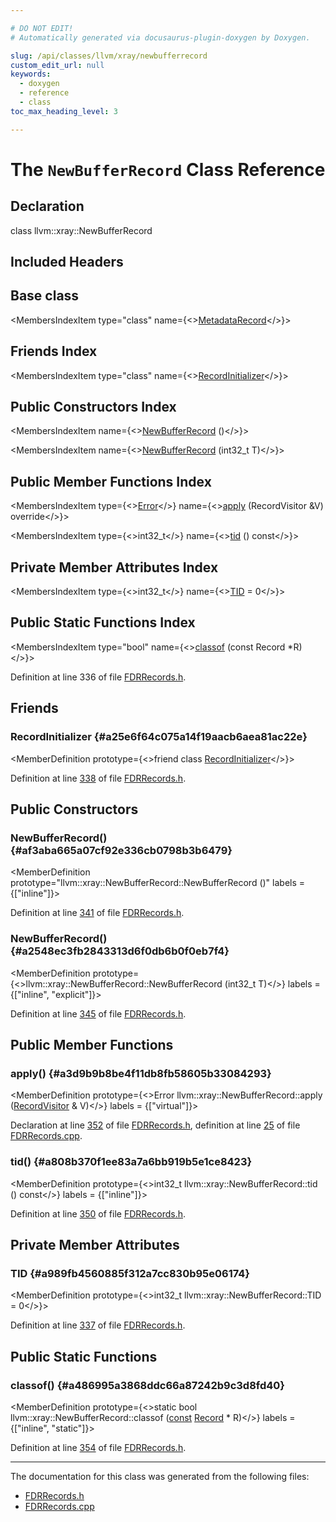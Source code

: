 ```yaml
---

# DO NOT EDIT!
# Automatically generated via docusaurus-plugin-doxygen by Doxygen.

slug: /api/classes/llvm/xray/newbufferrecord
custom_edit_url: null
keywords:
  - doxygen
  - reference
  - class
toc_max_heading_level: 3

---
```





# The `NewBufferRecord` Class Reference

<DoxygenPage pluginConfig={pluginConfig}>



## Declaration

<CodeBlock>class llvm::xray::NewBufferRecord</CodeBlock>

## Included Headers

<IncludesList>
<IncludesListItem
  filePath="llvm/XRay/FDRRecords.h"
  permalink="/docs/api/files/include/include/llvm/include/llvm/xray/fdrrecords-h"
  isLocal="true" />
</IncludesList>

## Base class

<MembersIndex>

<MembersIndexItem
  type="class"
  name={<><a href="/docs/api/classes/llvm/xray/metadatarecord">MetadataRecord</a></>}>
</MembersIndexItem>

</MembersIndex>

## Friends Index

<MembersIndex>

<MembersIndexItem
  type="class"
  name={<><a href="#a25e6f64c075a14f19aacb6aea81ac22e">RecordInitializer</a></>}>
</MembersIndexItem>

</MembersIndex>

## Public Constructors Index

<MembersIndex>

<MembersIndexItem
  name={<><a href="#af3aba665a07cf92e336cb0798b3b6479">NewBufferRecord</a> ()</>}>
</MembersIndexItem>

<MembersIndexItem
  name={<><a href="#a2548ec3fb2843313d6f0db6b0f0eb7f4">NewBufferRecord</a> (int32&#95;t T)</>}>
</MembersIndexItem>

</MembersIndex>

## Public Member Functions Index

<MembersIndex>

<MembersIndexItem
  type={<><a href="/docs/api/classes/llvm/error">Error</a></>}
  name={<><a href="#a3d9b9b8be4f11db8fb58605b33084293">apply</a> (RecordVisitor &amp;V) override</>}>
</MembersIndexItem>

<MembersIndexItem
  type={<>int32&#95;t</>}
  name={<><a href="#a808b370f1ee83a7a6bb919b5e1ce8423">tid</a> () const</>}>
</MembersIndexItem>

</MembersIndex>

## Private Member Attributes Index

<MembersIndex>

<MembersIndexItem
  type={<>int32&#95;t</>}
  name={<><a href="#a989fb4560885f312a7cc830b95e06174">TID</a> = 0</>}>
</MembersIndexItem>

</MembersIndex>

## Public Static Functions Index

<MembersIndex>

<MembersIndexItem
  type="bool"
  name={<><a href="#a486995a3868ddc66a87242b9c3d8fd40">classof</a> (const Record &#42;R)</>}>
</MembersIndexItem>

</MembersIndex>


Definition at line 336 of file <a href="/docs/api/files/include/include/llvm/include/llvm/xray/fdrrecords-h">FDRRecords.h</a>.

<SectionDefinition>

## Friends

### RecordInitializer {#a25e6f64c075a14f19aacb6aea81ac22e}

<MemberDefinition
  prototype={<>friend class <a href="/docs/api/classes/llvm/xray/recordinitializer">RecordInitializer</a></>}>

Definition at line <a href="/docs/api/files/include/include/llvm/include/llvm/xray/fdrrecords-h/#l00338">338</a> of file <a href="/docs/api/files/include/include/llvm/include/llvm/xray/fdrrecords-h">FDRRecords.h</a>.
</MemberDefinition>

</SectionDefinition>

<SectionDefinition>

## Public Constructors

### NewBufferRecord() {#af3aba665a07cf92e336cb0798b3b6479}

<MemberDefinition
  prototype="llvm::xray::NewBufferRecord::NewBufferRecord ()"
  labels = {["inline"]}>

Definition at line <a href="/docs/api/files/include/include/llvm/include/llvm/xray/fdrrecords-h/#l00341">341</a> of file <a href="/docs/api/files/include/include/llvm/include/llvm/xray/fdrrecords-h">FDRRecords.h</a>.
</MemberDefinition>

### NewBufferRecord() {#a2548ec3fb2843313d6f0db6b0f0eb7f4}

<MemberDefinition
  prototype={<>llvm::xray::NewBufferRecord::NewBufferRecord (int32&#95;t T)</>}
  labels = {["inline", "explicit"]}>

Definition at line <a href="/docs/api/files/include/include/llvm/include/llvm/xray/fdrrecords-h/#l00345">345</a> of file <a href="/docs/api/files/include/include/llvm/include/llvm/xray/fdrrecords-h">FDRRecords.h</a>.
</MemberDefinition>

</SectionDefinition>

<SectionDefinition>

## Public Member Functions

### apply() {#a3d9b9b8be4f11db8fb58605b33084293}

<MemberDefinition
  prototype={<>Error llvm::xray::NewBufferRecord::apply (<a href="/docs/api/classes/llvm/xray/recordvisitor">RecordVisitor</a> &amp; V)</>}
  labels = {["virtual"]}>

Declaration at line <a href="/docs/api/files/include/include/llvm/include/llvm/xray/fdrrecords-h/#l00352">352</a> of file <a href="/docs/api/files/include/include/llvm/include/llvm/xray/fdrrecords-h">FDRRecords.h</a>, definition at line <a href="/docs/api/files/lib/lib/xray/fdrrecords-cpp/#l00025">25</a> of file <a href="/docs/api/files/lib/lib/xray/fdrrecords-cpp">FDRRecords.cpp</a>.
</MemberDefinition>

### tid() {#a808b370f1ee83a7a6bb919b5e1ce8423}

<MemberDefinition
  prototype={<>int32&#95;t llvm::xray::NewBufferRecord::tid () const</>}
  labels = {["inline"]}>

Definition at line <a href="/docs/api/files/include/include/llvm/include/llvm/xray/fdrrecords-h/#l00350">350</a> of file <a href="/docs/api/files/include/include/llvm/include/llvm/xray/fdrrecords-h">FDRRecords.h</a>.
</MemberDefinition>

</SectionDefinition>

<SectionDefinition>

## Private Member Attributes

### TID {#a989fb4560885f312a7cc830b95e06174}

<MemberDefinition
  prototype={<>int32&#95;t llvm::xray::NewBufferRecord::TID = 0</>}>

Definition at line <a href="/docs/api/files/include/include/llvm/include/llvm/xray/fdrrecords-h/#l00337">337</a> of file <a href="/docs/api/files/include/include/llvm/include/llvm/xray/fdrrecords-h">FDRRecords.h</a>.
</MemberDefinition>

</SectionDefinition>

<SectionDefinition>

## Public Static Functions

### classof() {#a486995a3868ddc66a87242b9c3d8fd40}

<MemberDefinition
  prototype={<>static bool llvm::xray::NewBufferRecord::classof (<a href="/docs/api/files/lib/lib/target/lib/target/aarch64/aarch64promoteconstant-cpp/#a90f8350fecae261c25be85d38b451bff">const</a> <a href="/docs/api/classes/llvm/xray/record">Record</a> &#42; R)</>}
  labels = {["inline", "static"]}>

Definition at line <a href="/docs/api/files/include/include/llvm/include/llvm/xray/fdrrecords-h/#l00354">354</a> of file <a href="/docs/api/files/include/include/llvm/include/llvm/xray/fdrrecords-h">FDRRecords.h</a>.
</MemberDefinition>

</SectionDefinition>

<hr/>

The documentation for this class was generated from the following files:

<ul>
<li><a href="/docs/api/files/include/include/llvm/include/llvm/xray/fdrrecords-h">FDRRecords.h</a></li>
<li><a href="/docs/api/files/lib/lib/xray/fdrrecords-cpp">FDRRecords.cpp</a></li>
</ul>

</DoxygenPage>
